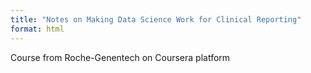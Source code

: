```yaml
---
title: "Notes on Making Data Science Work for Clinical Reporting"
format: html
---
```


Course from Roche-Genentech on Coursera platform